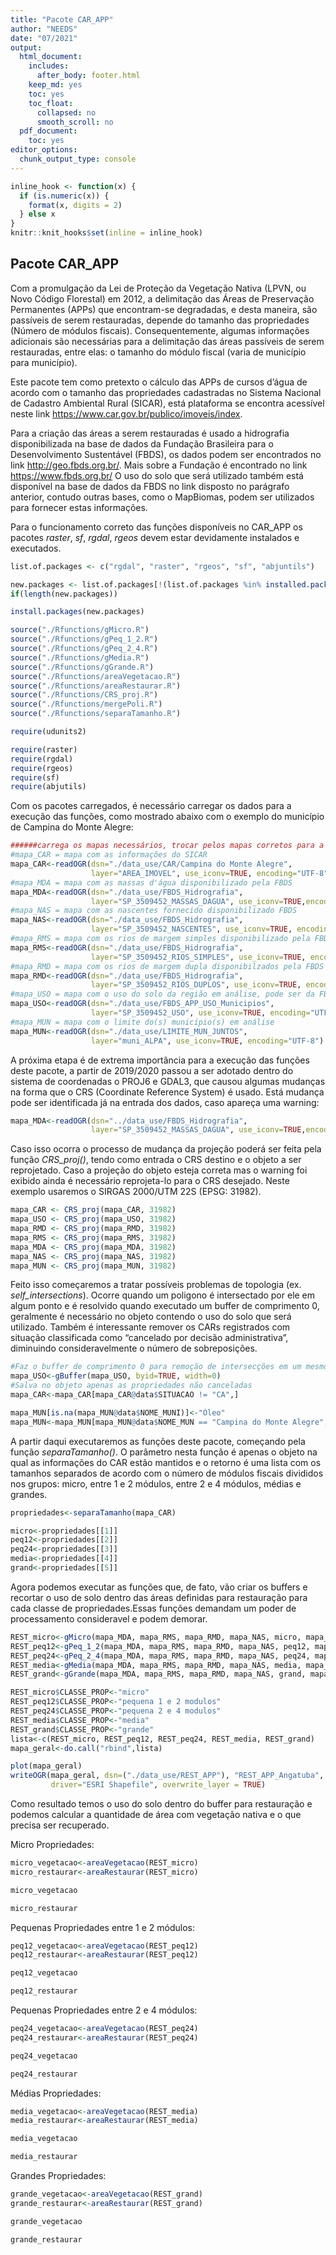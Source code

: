 ```yaml
---
title: "Pacote CAR_APP"
author: "NEEDS"
date: "07/2021"
output:
  html_document:
    includes:
      after_body: footer.html
    keep_md: yes
    toc: yes
    toc_float:
      collapsed: no
      smooth_scroll: no
  pdf_document:
    toc: yes
editor_options:
  chunk_output_type: console
---
```


```r
inline_hook <- function(x) {
  if (is.numeric(x)) {
    format(x, digits = 2)
  } else x
}
knitr::knit_hooks$set(inline = inline_hook)
```

## Pacote CAR_APP

Com a promulgação da Lei de Proteção da Vegetação Nativa (LPVN, ou Novo Código Florestal) em 2012, a delimitação das Áreas de Preservação Permanentes (APPs) que encontram-se degradadas, e desta maneira, são passíveis de serem restauradas, depende do tamanho das propriedades (Número de módulos fiscais). Consequentemente, algumas informações adicionais são necessárias para a delimitação das áreas passíveis de serem restauradas, entre elas: o tamanho do módulo fiscal (varia de município para município).

Este pacote tem como pretexto o cálculo das APPs de cursos d'água de acordo com o tamanho das propriedades cadastradas no Sistema Nacional de Cadastro Ambiental Rural (SICAR), está plataforma se encontra acessível neste link <https://www.car.gov.br/publico/imoveis/index>.

Para a criação das áreas a serem restauradas é usado a hidrografia disponibilizada na base de dados da Fundação Brasileira para o Desenvolvimento Sustentável (FBDS), os dados podem ser encontrados no link <http://geo.fbds.org.br/>. Mais sobre a Fundação é encontrado no link <https://www.fbds.org.br/>
O uso do solo que será utilizado também está disponível na base de dados da FBDS no link disposto no parágrafo anterior, contudo outras bases, como o MapBiomas, podem ser utilizados para fornecer estas informações.

Para o funcionamento correto das funções disponíveis no CAR_APP os pacotes *raster*, *sf*, *rgdal*, *rgeos* devem estar devidamente instalados e executados.


```r
list.of.packages <- c("rgdal", "raster", "rgeos", "sf", "abjuntils")

new.packages <- list.of.packages[!(list.of.packages %in% installed.packages()[,"Package"])]
if(length(new.packages)) 

install.packages(new.packages)
```

```r
source("./Rfunctions/gMicro.R")
source("./Rfunctions/gPeq_1_2.R")
source("./Rfunctions/gPeq_2_4.R")
source("./Rfunctions/gMedia.R")
source("./Rfunctions/gGrande.R")
source("./Rfunctions/areaVegetacao.R")
source("./Rfunctions/areaRestaurar.R")
source("./Rfunctions/CRS_proj.R")
source("./Rfunctions/mergePoli.R")
source("./Rfunctions/separaTamanho.R")

```

```r
require(udunits2)
```

```r
require(raster)
require(rgdal)
require(rgeos)
require(sf)
require(abjutils)
```

Com os pacotes carregados, é necessário carregar os dados para a execução das funções, como mostrado abaixo com o exemplo do município de Campina do Monte Alegre:

```r

######carrega os mapas necessários, trocar pelos mapas corretos para a sua análise
#mapa_CAR = mapa com as informações do SICAR
mapa_CAR<-readOGR(dsn="./data_use/CAR/Campina do Monte Alegre",
                  layer="AREA_IMOVEL", use_iconv=TRUE, encoding="UTF-8")
#mapa_MDA = mapa com as massas d'água disponibilizado pela FBDS
mapa_MDA<-readOGR(dsn="./data_use/FBDS_Hidrografia",
                  layer="SP_3509452_MASSAS_DAGUA", use_iconv=TRUE,encoding="UTF-8")
#mapa_NAS = mapa com as nascentes fornecido disponibilizado FBDS
mapa_NAS<-readOGR(dsn="./data_use/FBDS_Hidrografia",
                  layer="SP_3509452_NASCENTES", use_iconv=TRUE, encoding="UTF-8")
#mapa_RMS = mapa com os rios de margem simples disponibilizado pela FBDS
mapa_RMS<-readOGR(dsn="./data_use/FBDS_Hidrografia",
                  layer="SP_3509452_RIOS_SIMPLES", use_iconv=TRUE, encoding="UTF-8")
#mapa_RMD = mapa com os rios de margem dupla disponibilzados pela FBDS
mapa_RMD<-readOGR(dsn="./data_use/FBDS_Hidrografia",
                  layer="SP_3509452_RIOS_DUPLOS", use_iconv=TRUE, encoding="UTF-8")
#mapa_USO = mapa com o uso do solo da região em análise, pode ser da FBDS ou MapBiomas
mapa_USO<-readOGR(dsn="./data_use/FBDS_APP_USO_Municipios",
                  layer="SP_3509452_USO", use_iconv=TRUE, encoding="UTF-8")
#mapa_MUN = mapa com o limite do(s) município(s) em análise
mapa_MUN<-readOGR(dsn="./data_use/LIMITE_MUN_JUNTOS",
                  layer="muni_ALPA", use_iconv=TRUE, encoding="UTF-8")
```

A próxima etapa é de extrema importância para a execução das funções deste pacote, a partir de 2019/2020 passou a ser adotado dentro do sistema de coordenadas o PROJ6 e GDAL3, que causou algumas mudanças na forma que o CRS (Coordinate Reference System) é usado. Está mudança pode ser identificada já na entrada dos dados, caso apareça uma warning:

```r
mapa_MDA<-readOGR(dsn="../data_use/FBDS_Hidrografia",
                  layer="SP_3509452_MASSAS_DAGUA", use_iconv=TRUE,encoding="UTF-8")
```

Caso isso ocorra o processo de mudança da projeção poderá ser feita pela função *CRS_proj()*, tendo como entrada o CRS destino e o objeto a ser reprojetado. Caso a projeção do objeto esteja correta mas o warning foi exibido ainda é necessário reprojeta-lo para o CRS desejado. Neste exemplo usaremos o SIRGAS 2000/UTM 22S (EPSG: 31982).

```r
mapa_CAR <- CRS_proj(mapa_CAR, 31982)
mapa_USO <- CRS_proj(mapa_USO, 31982)
mapa_RMD <- CRS_proj(mapa_RMD, 31982)
mapa_RMS <- CRS_proj(mapa_RMS, 31982)
mapa_MDA <- CRS_proj(mapa_MDA, 31982)
mapa_NAS <- CRS_proj(mapa_NAS, 31982)
mapa_MUN <- CRS_proj(mapa_MUN, 31982)
```

Feito isso começaremos a tratar possíveis problemas de topologia (ex. *self_intersections*). Ocorre quando um poligono é intersectado por ele em algum ponto e é resolvido quando executado um buffer de comprimento 0, geralmente é necessário no objeto contendo o uso do solo que será utilizado. Também é interessante remover os CARs registrados com situação classificada como "cancelado por decisão administrativa", diminuindo consideravelmente o número de sobreposições.

```r
#Faz o buffer de comprimento 0 para remoção de intersecções em um mesmo polígono
mapa_USO<-gBuffer(mapa_USO, byid=TRUE, width=0)
#Salva no objeto apenas as propriedades não canceladas
mapa_CAR<-mapa_CAR[mapa_CAR@data$SITUACAO != "CA",]
```

```r
mapa_MUN[is.na(mapa_MUN@data$NOME_MUNI)]<-"Óleo"
mapa_MUN<-mapa_MUN[mapa_MUN@data$NOME_MUN == "Campina do Monte Alegre",]
```

A partir daqui executaremos as funções deste pacote, começando pela função *separaTamanho()*. O parâmetro nesta função é apenas o objeto na qual as informações do CAR estão mantidos e o retorno é uma lista com os tamanhos separados de acordo com o número de módulos fiscais divididos nos grupos: micro, entre 1 e 2 módulos, entre 2 e 4 módulos, médias e grandes.

```r
propriedades<-separaTamanho(mapa_CAR)

micro<-propriedades[[1]]
peq12<-propriedades[[2]]
peq24<-propriedades[[3]]
media<-propriedades[[4]]
grand<-propriedades[[5]]
```

Agora podemos executar as funções que, de fato, vão criar os buffers e recortar o uso de solo dentro das áreas definidas para restauração para cada classe de propriedades.Essas funções demandam um poder de processamento consideravel e podem demorar.

```r
REST_micro<-gMicro(mapa_MDA, mapa_RMS, mapa_RMD, mapa_NAS, micro, mapa_USO)
REST_peq12<-gPeq_1_2(mapa_MDA, mapa_RMS, mapa_RMD, mapa_NAS, peq12, mapa_USO)
REST_peq24<-gPeq_2_4(mapa_MDA, mapa_RMS, mapa_RMD, mapa_NAS, peq24, mapa_USO)
REST_media<-gMedia(mapa_MDA, mapa_RMS, mapa_RMD, mapa_NAS, media, mapa_USO)
REST_grand<-gGrande(mapa_MDA, mapa_RMS, mapa_RMD, mapa_NAS, grand, mapa_USO)
```

```r
REST_micro$CLASSE_PROP<-"micro"
REST_peq12$CLASSE_PROP<-"pequena 1 e 2 modulos"
REST_peq24$CLASSE_PROP<-"pequena 2 e 4 modulos"
REST_media$CLASSE_PROP<-"media"
REST_grand$CLASSE_PROP<-"grande"
lista<-c(REST_micro, REST_peq12, REST_peq24, REST_media, REST_grand)
mapa_geral<-do.call("rbind",lista)

plot(mapa_geral)
writeOGR(mapa_geral, dsn=("./data_use/REST_APP"), "REST_APP_Angatuba", 
         driver="ESRI Shapefile", overwrite_layer = TRUE)
```


Como resultado temos o uso do solo dentro do buffer para restauração e podemos calcular a quantidade de área com vegetação nativa e o que precisa ser recuperado.

Micro Propriedades:

```r
micro_vegetacao<-areaVegetacao(REST_micro)
micro_restaurar<-areaRestaurar(REST_micro)
```

```r
micro_vegetacao
```

```r
micro_restaurar
```

Pequenas Propriedades entre 1 e 2 módulos:

```r
peq12_vegetacao<-areaVegetacao(REST_peq12)
peq12_restaurar<-areaRestaurar(REST_peq12)
```

```r
peq12_vegetacao
```

```r
peq12_restaurar
```

Pequenas Propriedades entre 2 e 4 módulos:

```r
peq24_vegetacao<-areaVegetacao(REST_peq24)
peq24_restaurar<-areaRestaurar(REST_peq24)
```

```r
peq24_vegetacao
```

```r
peq24_restaurar
```

Médias Propriedades:

```r
media_vegetacao<-areaVegetacao(REST_media)
media_restaurar<-areaRestaurar(REST_media)
```

```r
media_vegetacao
```

```r
media_restaurar
```

Grandes Propriedades:

```r
grande_vegetacao<-areaVegetacao(REST_grand)
grande_restaurar<-areaRestaurar(REST_grand)
```

```r
grande_vegetacao
```

```r
grande_restaurar
```